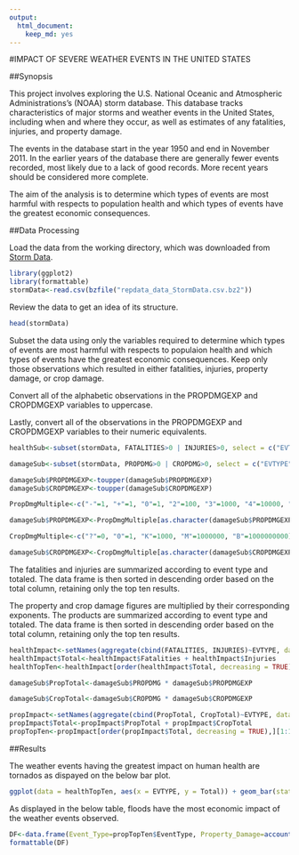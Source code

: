 ---
output: 
  html_document: 
    keep_md: yes
---
#IMPACT OF SEVERE WEATHER EVENTS IN THE UNITED STATES

##Synopsis

This project involves exploring the U.S. National Oceanic and Atmospheric Administrations's (NOAA) storm database. This database tracks characteristics of major storms and weather events in the United States, including when and where they occur, as well as estimates of any fatalities, injuries, and property damage.

The events in the database start in the year 1950 and end in November 2011. In the earlier years of the database there are generally fewer events recorded, most likely due to a lack of good records. More recent years should be considered more complete.

The aim of the analysis is to determine which types of events are most harmful with respects to population health and which types of events have the greatest economic consequences.

##Data Processing

Load the data from the working directory, which was downloaded from [Storm Data](https://d396qusza40orc.cloudfront.net/repdata%2Fdata%2FStormData.csv.bz2).

```{r}
library(ggplot2)
library(formattable)
stormData<-read.csv(bzfile("repdata_data_StormData.csv.bz2"))
```

Review the data to get an idea of its structure.

```{r}
head(stormData)
```

Subset the data using only the variables required to determine which types of events are most harmful with respects to populaion health and which types of events have the greatest economic consequences. Keep only those observations which resulted in either fatalities, injuries, property damage, or crop damage.

Convert all of the alphabetic observations in the PROPDMGEXP and CROPDMGEXP variables to uppercase.

Lastly, convert all of the observations in the PROPDMGEXP and CROPDMGEXP variables to their numeric equivalents.

```{r}
healthSub<-subset(stormData, FATALITIES>0 | INJURIES>0, select = c("EVTYPE", "FATALITIES", "INJURIES"))

damageSub<-subset(stormData, PROPDMG>0 | CROPDMG>0, select = c("EVTYPE", "PROPDMG", "PROPDMGEXP", "CROPDMG", "CROPDMGEXP"))

damageSub$PROPDMGEXP<-toupper(damageSub$PROPDMGEXP)
damageSub$CROPDMGEXP<-toupper(damageSub$CROPDMGEXP)

PropDmgMultiple<-c("-"=1, "+"=1, "0"=1, "2"=100, "3"=1000, "4"=10000, "5"=100000, "6"=1000000, "7"=10000000, "H"=100, "K"=1000, "M"=1000000, "B"=1000000000)

damageSub$PROPDMGEXP<-PropDmgMultiple[as.character(damageSub$PROPDMGEXP)]

CropDmgMultiple<-c("?"=0, "0"=1, "K"=1000, "M"=1000000, "B"=1000000000)

damageSub$CROPDMGEXP<-CropDmgMultiple[as.character(damageSub$CROPDMGEXP)]
```

The fatalities and injuries are summarized according to event type and totaled. The data frame is then sorted  in descending order based on the total column, retaining only the top ten results.

The property and crop damage figures are multiplied by their corresponding exponents. The products are summarized according to event type and totaled. The data frame is then sorted in descending order based on the total column, retaining only the top ten results.

```{r}
healthImpact<-setNames(aggregate(cbind(FATALITIES, INJURIES)~EVTYPE, data = healthSub, sum), c("EVTYPE", "Fatalities", "Injuries"))
healthImpact$Total<-healthImpact$Fatalities + healthImpact$Injuries
healthTopTen<-healthImpact[order(healthImpact$Total, decreasing = TRUE),][1:10,]

damageSub$PropTotal<-damageSub$PROPDMG * damageSub$PROPDMGEXP

damageSub$CropTotal<-damageSub$CROPDMG * damageSub$CROPDMGEXP

propImpact<-setNames(aggregate(cbind(PropTotal, CropTotal)~EVTYPE, data = damageSub, sum), c("EventType", "PropTotal", "CropTotal"))
propImpact$Total<-propImpact$PropTotal + propImpact$CropTotal
propTopTen<-propImpact[order(propImpact$Total, decreasing = TRUE),][1:10,]
```

##Results

The weather events having the greatest impact on human health are tornados as dispayed on the below bar plot.

```{r}
ggplot(data = healthTopTen, aes(x = EVTYPE, y = Total)) + geom_bar(stat = "identity", fill = "blue") + xlab("Weather Events") + ylab("Frequency") + ggtitle("Top 10 US Storm Health Impacts") + theme(plot.title = element_text(hjust = 0.5), axis.text.x = element_text(angle = 45, hjust = 1))
```

As displayed in the below table, floods have the most economic impact of the weather events observed.

```{r}
DF<-data.frame(Event_Type=propTopTen$EventType, Property_Damage=accounting(propTopTen$PropTotal), Crop_Damage=accounting(propTopTen$CropTotal), Total_Damage=accounting(propTopTen$Total))
formattable(DF)
```
